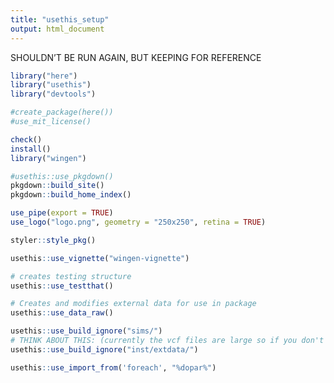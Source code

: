```yaml
---
title: "usethis_setup"
output: html_document
---
```


SHOULDN'T BE RUN AGAIN, BUT KEEPING FOR REFERENCE 
```r
library("here")
library("usethis")
library("devtools")
```

```r
#create_package(here())
#use_mit_license()
```
```r
check()
install()
library("wingen")
```

```r
#usethis::use_pkgdown()
pkgdown::build_site()
pkgdown::build_home_index()
```

```r
use_pipe(export = TRUE)
use_logo("logo.png", geometry = "250x250", retina = TRUE)
```

```r
styler::style_pkg() 
```

```r
usethis::use_vignette("wingen-vignette")
```
```r
# creates testing structure
usethis::use_testthat()
```

```r
# Creates and modifies external data for use in package
usethis::use_data_raw()
```
```r
usethis::use_build_ignore("sims/")
# THINK ABOUT THIS: (currently the vcf files are large so if you don't ignore the external data it takes a while to install the package)
usethis::use_build_ignore("inst/extdata/")
```
```r
usethis::use_import_from('foreach', "%dopar%")
```

